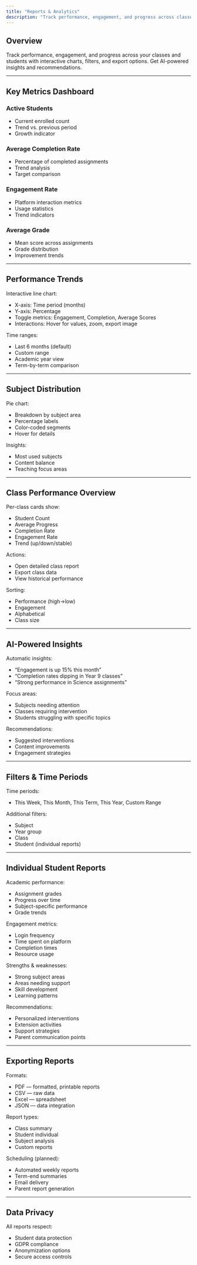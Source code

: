 ```yaml
---
title: "Reports & Analytics"
description: "Track performance, engagement, and progress across classes and students."
---
```


## Overview

Track performance, engagement, and progress across your classes and students with interactive charts, filters, and export options. Get AI-powered insights and recommendations.

---

## Key Metrics Dashboard

### Active Students
- Current enrolled count
- Trend vs. previous period
- Growth indicator

### Average Completion Rate
- Percentage of completed assignments
- Trend analysis
- Target comparison

### Engagement Rate
- Platform interaction metrics
- Usage statistics
- Trend indicators

### Average Grade
- Mean score across assignments
- Grade distribution
- Improvement trends

---

## Performance Trends

Interactive line chart:
- X-axis: Time period (months)
- Y-axis: Percentage
- Toggle metrics: Engagement, Completion, Average Scores
- Interactions: Hover for values, zoom, export image

Time ranges:
- Last 6 months (default)
- Custom range
- Academic year view
- Term-by-term comparison

---

## Subject Distribution

Pie chart:
- Breakdown by subject area
- Percentage labels
- Color-coded segments
- Hover for details

Insights:
- Most used subjects
- Content balance
- Teaching focus areas

---

## Class Performance Overview

Per-class cards show:
- Student Count
- Average Progress
- Completion Rate
- Engagement Rate
- Trend (up/down/stable)

Actions:
- Open detailed class report
- Export class data
- View historical performance

Sorting:
- Performance (high→low)
- Engagement
- Alphabetical
- Class size

---

## AI-Powered Insights

Automatic insights:
- “Engagement is up 15% this month”
- “Completion rates dipping in Year 9 classes”
- “Strong performance in Science assignments”

Focus areas:
- Subjects needing attention
- Classes requiring intervention
- Students struggling with specific topics

Recommendations:
- Suggested interventions
- Content improvements
- Engagement strategies

---

## Filters & Time Periods

Time periods:
- This Week, This Month, This Term, This Year, Custom Range

Additional filters:
- Subject
- Year group
- Class
- Student (individual reports)

---

## Individual Student Reports

Academic performance:
- Assignment grades
- Progress over time
- Subject-specific performance
- Grade trends

Engagement metrics:
- Login frequency
- Time spent on platform
- Completion times
- Resource usage

Strengths & weaknesses:
- Strong subject areas
- Areas needing support
- Skill development
- Learning patterns

Recommendations:
- Personalized interventions
- Extension activities
- Support strategies
- Parent communication points

---

## Exporting Reports

Formats:
- PDF — formatted, printable reports
- CSV — raw data
- Excel — spreadsheet
- JSON — data integration

Report types:
- Class summary
- Student individual
- Subject analysis
- Custom reports

Scheduling (planned):
- Automated weekly reports
- Term-end summaries
- Email delivery
- Parent report generation

---

## Data Privacy

All reports respect:
- Student data protection
- GDPR compliance
- Anonymization options
- Secure access controls
